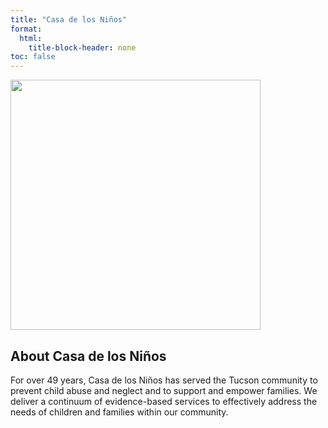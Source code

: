 ```yaml
---
title: "Casa de los Niños"
format: 
  html:
    title-block-header: none
toc: false
---
```



<style>
  /* Style the header text (optional) */
  header h1, header p {
    /* Set the text color to white or any color that contrasts with the background */
    color: white;
  }
</style>

[![](/images/casaDeLosNinosLogo.png){fig-align="center" width="400"}](https://casadelosninos.org/how-to-help/donate/?fbclid=IwAR2yEyACPwdzP5jSz8NoZyVc8zsmRwXxxFDyEUplBmwSZoiCy3vB7NCr8w8)

## About Casa de los Niños

<p class="centered-paragraph">For over 49 years, Casa de los Niños has served the Tucson community to prevent child abuse and neglect and to support and empower families. We deliver a continuum of evidence-based services to effectively address the needs of children and families within our community.</p>
